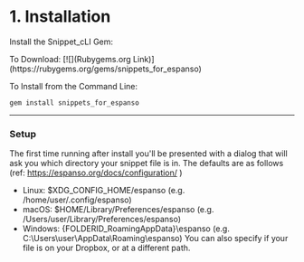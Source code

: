 # 1. Installation

Install the Snippet_cLI Gem:

<Callout>
To Download: 
[![](Rubygems.org Link)](https://rubygems.org/gems/snippets_for_espanso)

To Install from the Command Line:

```
gem install snippets_for_espanso

```

<Callout />

---

### Setup

The first time running after install you'll be presented with a dialog that will ask you which directory your snippet file is in.
The defaults are as follows (ref: https://espanso.org/docs/configuration/ )

- Linux: $XDG_CONFIG_HOME/espanso (e.g. /home/user/.config/espanso)
- macOS: $HOME/Library/Preferences/espanso (e.g. /Users/user/Library/Preferences/espanso)
- Windows: {FOLDERID_RoamingAppData}\espanso (e.g. C:\Users\user\AppData\Roaming\espanso)
  You can also specify if your file is on your Dropbox, or at a different path.
